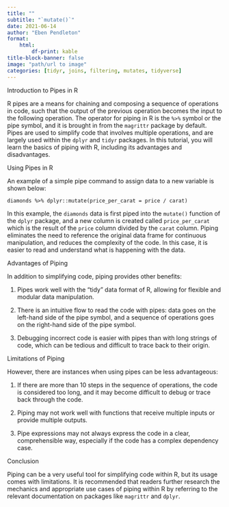---
title: ""
subtitle: "`mutate()`"
date: 2021-06-14
author: "Eben Pendleton"
format:
    html:
        df-print: kable
title-block-banner: false
image: "path/url to image"
categories: [tidyr, joins, filtering, mutates, tidyverse]
---

Introduction to Pipes in R

R pipes are a means for chaining and composing a sequence of operations in code, such that the output of the previous operation becomes the input to the following operation. The operator for piping in R is the `%>%` symbol or the pipe symbol, and it is brought in from the `magrittr` package by default. Pipes are used to simplify code that involves multiple operations, and are largely used within the `dplyr` and `tidyr` packages. In this tutorial, you will learn the basics of piping with R, including its advantages and disadvantages.

Using Pipes in R

An example of a simple pipe command to assign data to a new variable is shown below:

`diamonds %>% dplyr::mutate(price_per_carat = price / carat)`

In this example, the `diamonds` data is first piped into the `mutate()` function of the `dplyr` package, and a new column is created called `price_per_carat` which is the result of the `price` column divided by the `carat` column. Piping eliminates the need to reference the original data frame for continuous manipulation, and reduces the complexity of the code. In this case, it is easier to read and understand what is happening with the data.

Advantages of Piping

In addition to simplifying code, piping provides other benefits:

1. Pipes work well with the "tidy" data format of R, allowing for flexible and modular data manipulation.

2. There is an intuitive flow to read the code with pipes: data goes on the left-hand side of the pipe symbol, and a sequence of operations goes on the right-hand side of the pipe symbol.

3. Debugging incorrect code is easier with pipes than with long strings of code, which can be tedious and difficult to trace back to their origin.

Limitations of Piping

However, there are instances when using pipes can be less advantageous:

1. If there are more than 10 steps in the sequence of operations, the code is considered too long, and it may become difficult to debug or trace back through the code.

2. Piping may not work well with functions that receive multiple inputs or provide multiple outputs.

3. Pipe expressions may not always express the code in a clear, comprehensible way, especially if the code has a complex dependency case.

Conclusion

Piping can be a very useful tool for simplifying code within R, but its usage comes with limitations. It is recommended that readers further research the mechanics and appropriate use cases of piping within R by referring to the relevant documentation on packages like `magrittr` and `dplyr`.